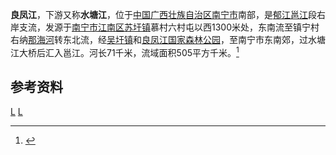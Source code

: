 {{Infobox River
  | river_name      =良凤江
  | image_name      = 
  | image_size      = 
  | caption         = 
  | origin          = [[广西壮族自治区|广西壮族自治区]][[南宁市|南宁市]][[江南区_(南宁市)|江南区]]六村
  | mouth           = 广西壮族自治区南宁市水塘江大桥[[郁江_(西江支流)|郁江]]
  | basin_countries = 
  | length          = 71 km
  | elevation       = 
  | mouth_elevation = 
  | discharge       = 
  | watershed       = 505 km<sup>2</sup>
}}
'''良凤江'''，下游又称'''水塘江'''，位于[[中国|中国]][[广西壮族自治区|广西壮族自治区]][[南宁市|南宁市]]南部，是[[郁江_(西江支流)|郁江]][[邕江|邕江]]段右岸支流，发源于[[南宁市|南宁市]][[江南区_(南宁市)|江南区]][[苏圩镇|苏圩镇]]慕村六村屯以西1300米处，东南流至镇宁村右纳[[那海河|那海河]]转东北流，经[[吴圩镇_(南宁市)|吴圩镇]]和[[良凤江国家森林公园|良凤江国家森林公园]]，至南宁市东南郊，过水塘江大桥后汇入邕江。河长71千米，流域面积505平方千米。<ref name="中国河湖大典">{{cite book zh |author=《[[中国河湖大典|中国河湖大典]]》编纂委员会 |title=《中国河湖大典·珠江卷》 |format=M|edition=1 |location=北京 |publisher=中国水利水电出版社 |date=2013年1月 |pages=160页 |id= ISBN 978-7-5170-0561-2}}</ref>

==参考资料==
{{reflist}}

[[Category:鬱江水系|L]]
[[Category:广西河流|L]]